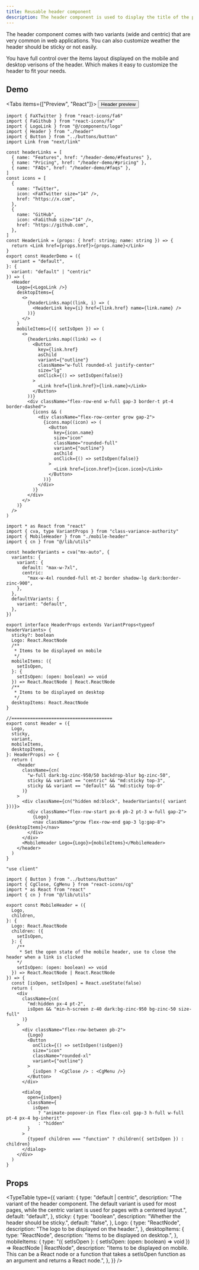 ```yaml
---
title: Reusable header component
description: The header component is used to display the title of the page and the navigation links.
---
```



The header component comes with two variants (wide and centric) that are very common in web applications. You can also customize weather the header should be sticky or not easily.

You have full control over the items layout displayed on the mobile and desktop verisons of the header. Which makes it easy to customize the header to fit your needs.

## Demo

<Tabs items={["Preview", "React"]}>
  <Tab value="Preview" className="pt-4 flex-row-center">
  <Button asChild>
    <Link href="/header-demo">Header preview</Link>
  </Button>
  </Tab>
  <Tab value="React">

```tsx title="Usage.tsx"
import { FaXTwitter } from "react-icons/fa6"
import { FaGithub } from "react-icons/fa"
import { LogoLink } from "@/components/logo"
import { Header } from "./header"
import { Button } from "../buttons/button"
import Link from "next/link"

const headerLinks = [
  { name: "Features", href: "/header-demo/#features" },
  { name: "Pricing", href: "/header-demo/#pricing" },
  { name: "FAQs", href: "/header-demo/#faqs" },
]
const icons = [
  {
    name: "Twitter",
    icon: <FaXTwitter size="14" />,
    href: "https://x.com",
  },
  {
    name: "GitHub",
    icon: <FaGithub size="14" />,
    href: "https://github.com",
  },
]
const HeaderLink = (props: { href: string; name: string }) => {
  return <Link href={props.href}>{props.name}</Link>
}
export const HeaderDemo = ({
  variant = "default",
}: {
  variant: "default" | "centric"
}) => (
  <Header
    Logo={<LogoLink />}
    desktopItems={
      <>
        {headerLinks.map((link, i) => (
          <HeaderLink key={i} href={link.href} name={link.name} />
        ))}
      </>
    }
    mobileItems={({ setIsOpen }) => (
      <>
        {headerLinks.map((link) => (
          <Button
            key={link.href}
            asChild
            variant={"outline"}
            className="w-full rounded-xl justify-center"
            size="lg"
            onClick={() => setIsOpen(false)}
          >
            <Link href={link.href}>{link.name}</Link>
          </Button>
        ))}
        <div className="flex-row-end w-full gap-3 border-t pt-4 border-dashed">
          {icons && (
            <div className="flex-row-center grow gap-2">
              {icons.map((icon) => (
                <Button
                  key={icon.name}
                  size="icon"
                  className="rounded-full"
                  variant={"outline"}
                  asChild
                  onClick={() => setIsOpen(false)}
                >
                  <Link href={icon.href}>{icon.icon}</Link>
                </Button>
              ))}
            </div>
          )}
        </div>
      </>
    )}
  />
)
```

```tsx title="header.tsx"
import * as React from "react"
import { cva, type VariantProps } from "class-variance-authority"
import { MobileHeader } from "./mobile-header"
import { cn } from "@/lib/utils"

const headerVariants = cva("mx-auto", {
  variants: {
    variant: {
      default: "max-w-7xl",
      centric:
        "max-w-4xl rounded-full mt-2 border shadow-lg dark:border-zinc-900",
    },
  },
  defaultVariants: {
    variant: "default",
  },
})

export interface HeaderProps extends VariantProps<typeof headerVariants> {
  sticky?: boolean
  Logo: React.ReactNode
  /**
   * Items to be displayed on mobile
   */
  mobileItems: ({
    setIsOpen,
  }: {
    setIsOpen: (open: boolean) => void
  }) => React.ReactNode | React.ReactNode
  /**
   * Items to be displayed on desktop
   */
  desktopItems: React.ReactNode
}

//======================================
export const Header = ({
  Logo,
  sticky,
  variant,
  mobileItems,
  desktopItems,
}: HeaderProps) => {
  return (
    <header
      className={cn(
        "w-full dark:bg-zinc-950/50 backdrop-blur bg-zinc-50",
        sticky && variant == "centric" && "md:sticky top-3",
        sticky && variant == "default" && "md:sticky top-0"
      )}
    >
      <div className={cn("hidden md:block", headerVariants({ variant }))}>
        <div className="flex-row-start px-6 pb-2 pt-3 w-full gap-2">
          {Logo}
          <nav className="grow flex-row-end gap-3 lg:gap-8">{desktopItems}</nav>
        </div>
      </div>
      <MobileHeader Logo={Logo}>{mobileItems}</MobileHeader>
    </header>
  )
}

```

```tsx title="moible-header.tsx"
"use client"

import { Button } from "../buttons/button"
import { CgClose, CgMenu } from "react-icons/cg"
import * as React from "react"
import { cn } from "@/lib/utils"

export const MobileHeader = ({
  Logo,
  children,
}: {
  Logo: React.ReactNode
  children: ({
    setIsOpen,
  }: {
    /**
     * Set the open state of the mobile header, use to close the header when a link is clicked
    */
    setIsOpen: (open: boolean) => void
  }) => React.ReactNode | React.ReactNode
}) => {
  const [isOpen, setIsOpen] = React.useState(false)
  return (
    <div
      className={cn(
        "md:hidden px-4 pt-2",
        isOpen && "min-h-screen z-40 dark:bg-zinc-950 bg-zinc-50 size-full"
      )}
    >
      <div className="flex-row-between pb-2">
        {Logo}
        <Button
          onClick={() => setIsOpen(!isOpen)}
          size="icon"
          className="rounded-xl"
          variant={"outline"}
        >
          {isOpen ? <CgClose /> : <CgMenu />}
        </Button>
      </div>

      <dialog
        open={isOpen}
        className={
          isOpen
            ? "animate-popover-in flex flex-col gap-3 h-full w-full pt-4 px-4 bg-inherit"
            : "hidden"
        }
      >
        {typeof children === "function" ? children({ setIsOpen }) : children}
      </dialog>
    </div>
  )
}
```

</Tab>
</Tabs>

## Props

<TypeTable
  type={{
    variant: {
      type: "default | centric",
      description:
        "The variant of the header component. The default variant is used for most pages, while the centric variant is used for pages with a centered layout.",
      default: "default",
    },
    sticky: {
      type: "boolean",
      description: "Whether the header should be sticky.",
      default: "false",
    },
    Logo: {
      type: "ReactNode",
      description: "The logo to be displayed on the header.",
    },
    desktopItems: {
      type: "ReactNode",
      description: "Items to be displayed on desktop.",
    },
    mobileItems: {
      type: "({ setIsOpen }: { setIsOpen: (open: boolean) => void }) => ReactNode | ReactNode",
      description:
        "Items to be displayed on mobile. This can be a React node or a function that takes a setIsOpen function as an argument and returns a React node.",
    },
  }}
/>
